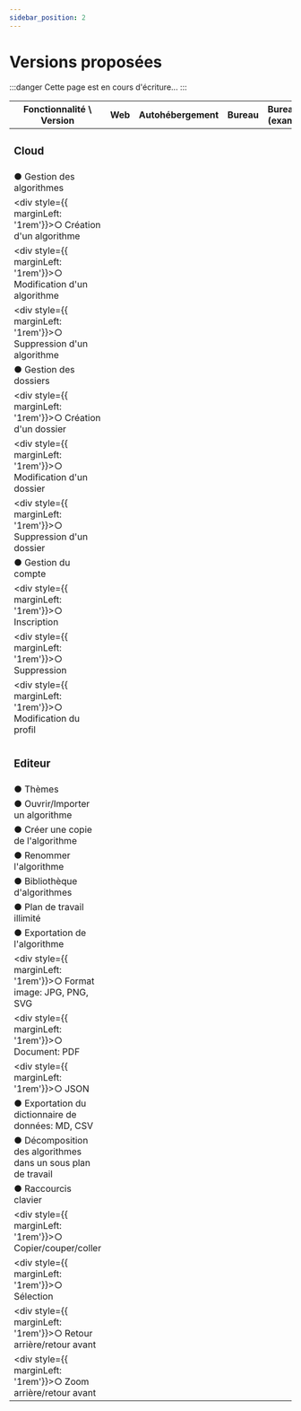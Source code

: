 ```yaml
---
sidebar_position: 2
---
```



# Versions proposées

:::danger
Cette page est en cours d'écriture...
:::

| Fonctionnalité \ Version                                                |     Web      | Autohébergement |    Bureau    | Bureau (exam) |
| ----------------------------------------------------------------------- | :----------: | :-------------: | :----------: | :-----------: |
| <h3>Cloud</h3>                                                          | <Checkbox /> |  <Checkbox />   |    <No/>     |     <No/>     |
| ● Gestion des algorithmes                                               | <Checkbox /> |  <Checkbox />   |    <No/>     |     <No/>     |
| <div style={{ marginLeft: '1rem'}}>○ Création d'un algorithme</div>     | <Checkbox /> |  <Checkbox />   |    <No/>     |     <No/>     |
| <div style={{ marginLeft: '1rem'}}>○ Modification d'un algorithme</div> | <Checkbox /> |  <Checkbox />   |    <No/>     |     <No/>     |
| <div style={{ marginLeft: '1rem'}}>○ Suppression d'un algorithme</div>  | <Checkbox /> |  <Checkbox />   |    <No/>     |     <No/>     |
| ● Gestion des dossiers                                                  | <Checkbox /> |  <Checkbox />   |    <No/>     |     <No/>     |
| <div style={{ marginLeft: '1rem'}}>○ Création d'un dossier</div>        | <Checkbox /> |  <Checkbox />   |    <No/>     |     <No/>     |
| <div style={{ marginLeft: '1rem'}}>○ Modification d'un dossier</div>    | <Checkbox /> |  <Checkbox />   |    <No/>     |     <No/>     |
| <div style={{ marginLeft: '1rem'}}>○ Suppression d'un dossier</div>     | <Checkbox /> |  <Checkbox />   |    <No/>     |     <No/>     |
| ● Gestion du compte                                                     | <Checkbox /> |  <Checkbox />   |    <No/>     |     <No/>     |
| <div style={{ marginLeft: '1rem'}}>○ Inscription</div>                  | <Checkbox /> |  <Checkbox />   |    <No/>     |     <No/>     |
| <div style={{ marginLeft: '1rem'}}>○ Suppression</div>                  | <Checkbox /> |  <Checkbox />   |    <No/>     |     <No/>     |
| <div style={{ marginLeft: '1rem'}}>○ Modification du profil</div>       | <Checkbox /> |  <Checkbox />   |    <No/>     |     <No/>     |
|                                                                         |              |                 |              |               |
| <h3>Editeur</h3>                                                        | <Checkbox /> |  <Checkbox />   |  <Warning/>  |  <Warning/>   |
| ● Thèmes                                                                | <Checkbox /> |  <Checkbox />   | <Checkbox /> | <Checkbox />  |
| ● Ouvrir/Importer un algorithme                                         | <Checkbox /> |  <Checkbox />   | <Checkbox /> | <Checkbox />  |
| ● Créer une copie de l'algorithme                                       | <Checkbox /> |  <Checkbox />   | <Checkbox /> | <Checkbox />  |
| ● Renommer l'algorithme                                                 | <Checkbox /> |  <Checkbox />   | <Checkbox /> | <Checkbox />  |
| ● Bibliothèque d'algorithmes                                            | <Checkbox /> |  <Checkbox />   | <Checkbox /> |     <No/>     |
| ● Plan de travail illimité                                              | <Checkbox /> |  <Checkbox />   | <Checkbox /> |     <No/>     |
| ● Exportation de l'algorithme                                           | <Checkbox /> |  <Checkbox />   | <Checkbox /> |  <Warning/>   |
| <div style={{ marginLeft: '1rem'}}>○ Format image: JPG, PNG, SVG</div>  | <Checkbox /> |  <Checkbox />   | <Checkbox /> | <Checkbox />  |
| <div style={{ marginLeft: '1rem'}}>○ Document: PDF</div>                | <Checkbox /> |  <Checkbox />   |    <No/>     |     <No/>     |
| <div style={{ marginLeft: '1rem'}}>○ JSON</div>                         | <Checkbox /> |  <Checkbox />   | <Checkbox /> | <Checkbox />  |
| ● Exportation du dictionnaire de données: MD, CSV                       | <Checkbox /> |  <Checkbox />   | <Checkbox /> | <Checkbox />  |
| ● Décomposition des algorithmes dans un sous plan de travail            | <Checkbox /> |  <Checkbox />   | <Checkbox /> | <Checkbox />  |
| ● Raccourcis clavier                                                    | <Checkbox /> |  <Checkbox />   | <Checkbox /> | <Checkbox />  |
| <div style={{ marginLeft: '1rem'}}>○ Copier/couper/coller</div>         | <Checkbox /> |  <Checkbox />   | <Checkbox /> | <Checkbox />  |
| <div style={{ marginLeft: '1rem'}}>○ Sélection</div>                    | <Checkbox /> |  <Checkbox />   | <Checkbox /> | <Checkbox />  |
| <div style={{ marginLeft: '1rem'}}>○ Retour arrière/retour avant</div>  | <Checkbox /> |  <Checkbox />   | <Checkbox /> | <Checkbox />  |
| <div style={{ marginLeft: '1rem'}}>○ Zoom arrière/retour avant</div>    | <Checkbox /> |  <Checkbox />   | <Checkbox /> | <Checkbox />  |
